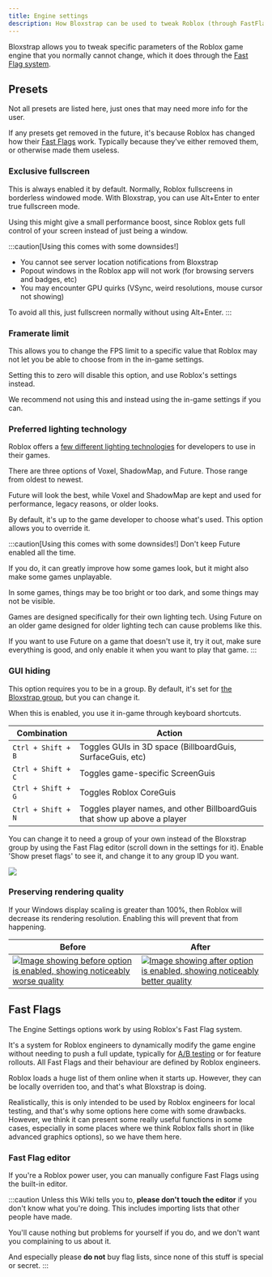 ```yaml
---
title: Engine settings
description: How Bloxstrap can be used to tweak Roblox (through FastFlags)
---
```



Bloxstrap allows you to tweak specific parameters of the Roblox game engine that you normally cannot change, which it does through the [Fast Flag system](#fast-flags).

## Presets

Not all presets are listed here, just ones that may need more info for the user.

If any presets get removed in the future, it's because Roblox has changed how their [Fast Flags](#fast-flags) work. Typically because they've either removed them, or otherwise made them useless.

### Exclusive fullscreen

This is always enabled it by default. Normally, Roblox fullscreens in borderless windowed mode. With Bloxstrap, you can use Alt+Enter to enter true fullscreen mode.

Using this might give a small performance boost, since Roblox gets full control of your screen instead of just being a window.

:::caution[Using this comes with some downsides!]
- You cannot see server location notifications from Bloxstrap
- Popout windows in the Roblox app will not work (for browsing servers and badges, etc)
- You may encounter GPU quirks (VSync, weird resolutions, mouse cursor not showing)

To avoid all this, just fullscreen normally without using Alt+Enter.
:::

### Framerate limit

This allows you to change the FPS limit to a specific value that Roblox may not let you be able to choose from in the in-game settings.

Setting this to zero will disable this option, and use Roblox's settings instead.

We recommend not using this and instead using the in-game settings if you can.

### Preferred lighting technology

Roblox offers a [few different lighting technologies](https://create.roblox.com/docs/reference/engine/enums/Technology) for developers to use in their games. 

There are three options of Voxel, ShadowMap, and Future. Those range from oldest to newest.

Future will look the best, while Voxel and ShadowMap are kept and used for performance, legacy reasons, or older looks.

By default, it's up to the game developer to choose what's used. This option allows you to override it.

:::caution[Using this comes with some downsides!]
Don't keep Future enabled all the time.

If you do, it can greatly improve how some games look, but it might also make some games unplayable.

In some games, things may be too bright or too dark, and some things may not be visible. 

Games are designed specifically for their own lighting tech. Using Future on an older game designed for older lighting tech can cause problems like this.

If you want to use Future on a game that doesn't use it, try it out, make sure everything is good, and only enable it when you want to play that game.
:::

### GUI hiding

This option requires you to be in a group. By default, it's set for [the Bloxstrap group](https://www.roblox.com/communities/32380007/Bloxstrap#!/about), but you can change it.

When this is enabled, you use it in-game through keyboard shortcuts.

| Combination | Action |
| ----------- | ------ |
| `Ctrl + Shift + B` | Toggles GUIs in 3D space (BillboardGuis, SurfaceGuis, etc) |
| `Ctrl + Shift + C` | Toggles game-specific ScreenGuis |
| `Ctrl + Shift + G` | Toggles Roblox CoreGuis |
| `Ctrl + Shift + N` | Toggles player names, and other BillboardGuis that show up above a player |

You can change it to need a group of your own instead of the Bloxstrap group by using the Fast Flag editor (scroll down in the settings for it). Enable 'Show preset flags' to see it, and change it to any group ID you want.

![](@assets-wiki/fflag-guihide.png)

### Preserving rendering quality

If your Windows display scaling is greater than 100%, then Roblox will decrease its rendering resolution. Enabling this will prevent that from happening.

| Before | After |
| ------ | ----- |
| [![Image showing before option is enabled, showing noticeably worse quality](/assets/wiki/fflag-dpi-before.jpg)](/assets/wiki/fflag-dpi-before.jpg) | [![Image showing after option is enabled, showing noticeably better quality](/assets/wiki/fflag-dpi-after.jpg)](/assets/wiki/fflag-dpi-after.jpg) |

<Badge text="Click image to enlarge" variant="tip" />

## Fast Flags

The Engine Settings options work by using Roblox's Fast Flag system. 

It's a system for Roblox engineers to dynamically modify the game engine without needing to push a full update, typically for [A/B testing](https://en.wikipedia.org/wiki/A/B_testing) or for feature rollouts. All Fast Flags and their behaviour are defined by Roblox engineers.

Roblox loads a huge list of them online when it starts up. However, they can be locally overriden too, and that's what Bloxstrap is doing. 

Realistically, this is only intended to be used by Roblox engineers for local testing, and that's why some options here come with some drawbacks. However, we think it can present some really useful functions in some cases, especially in some places where we think Roblox falls short in (like advanced graphics options), so we have them here.

### Fast Flag editor

If you're a Roblox power user, you can manually configure Fast Flags using the built-in editor.

:::caution
Unless this Wiki tells you to, **please don't touch the editor** if you don't know what you're doing. This includes importing lists that other people have made. 

You'll cause nothing but problems for yourself if you do, and we don't want you complaining to us about it.

And especially please **do not** buy flag lists, since none of this stuff is special or secret.
:::